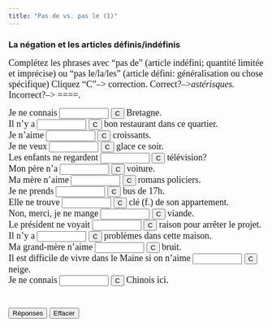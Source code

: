 ```yaml
---
title: "Pas de vs. pas le (1)"
---
```


### La négation et les articles définis/indéfinis
<p align=left><font face="Garamond" size="4">Complétez les phrases avec 
        "pas de" (article indéfini; quantité limitée et imprécise) ou "pas le/la/les" 
        (article défini: généralisation ou chose spécifique) Cliquez "C"--&gt; 
        correction. Correct?--&gt;*astérisques.* Incorrect?--&gt; ====.</font></p>

<form action="" method=post>
              <font face="Garamond" size="4"> Je ne connais 
              <input size=9 name=item1>
              <input onClick="dasher(form.item1, 'pas la')" type=button value=C name=Button>
              Bretagne.<br>
              Il n'y a 
              <input size=9 name=item2>
              <input onClick="dasher(form.item2, 'pas de')" type=button value=C name=Button>
              bon restaurant dans ce quartier.<br>
              Je n'aime 
              <input size=9 name=item3>
              <input onClick="dasher(form.item3, 'pas les')" type=button value=C name=Button>
              croissants.<br>
              Je ne veux 
              <input size=9 name=item4>
              <input onClick="dasher(form.item4, 'pas de')" type=button value=C name=Button>
              glace ce soir.<br>
              Les enfants ne regardent 
              <input size=9 name=item5>
              <input onClick="dasher(form.item5, 'pas la')" type=button value=C name=Button>
              télévision?<br>
              Mon père n'a 
              <input size=9 name=item6>
              <input onClick="dasher(form.item6, 'pas de')" type=button value=C name=Button>
              voiture.<br>
              Ma mère n'aime 
              <input size=9 name=item7>
              <input onClick="dasher(form.item7, 'pas les')" type=button value=C name=Button>
              romans policiers.<br>
              Je ne prends 
              <input size=9 name=item8>
              <input onClick="dasher(form.item8, 'pas le')" type=button value=C name=Button>
              bus de 17h. <br>
              Elle ne trouve 
              <input size=9 name=item9>
              <input onClick="dasher(form.item9, 'pas la')" type=button value=C name=Button>
              clé (f.) de son appartement.<br>
              Non, merci, je ne mange 
              <input size=9 
      name=item10>
              <input onClick="dasher(form.item10, 'pas de')" type=button value=C name=Button>
              viande.<br>
              Le président ne voyait 
              <input size=9 name=item11>
              <input onClick="dasher(form.item11, 'pas de')" type=button value=C name=Button>
              raison pour arrêter le projet.<br>
              Il n'y a 
              <input size=9 name=item12>
              <input onClick="dasher(form.item12, 'pas de')" type=button value=C name=Button>
              problèmes dans cette maison.<br>
              Ma grand-mère n'aime 
              <input size=9 
      name=item13>
              <input onClick="dasher(form.item13, 'pas le')" type=button value=C name=Button>
              bruit.<br>
              Il est difficile de vivre dans le Maine si on n'aime 
              <input 
      size=9 name=item14>
              <input onClick="dasher(form.item14, 'pas la')" type=button value=C name=Button>
              neige.<br>
              Je ne connais 
              <input size=9 name=item15>
              <input onClick="dasher(form.item15, 'pas de')" type=button value=C name=Button>
              Chinois ici. <br>
              <br>
              <br>
              <input onClick="form.item1.value='pas la';form.item2.value='pas de';form.item3.value='pas les';form.item4.value='pas de';form.item5.value='pas la';form.item6.value='pas de';form.item7.value='pas les';form.item8.value='pas le';form.item9.value='pas la';form.item10.value='pas de';form.item11.value='pas de';form.item12.value='pas de';form.item13.value='pas le';form.item14.value='pas la';form.item15.value='pas de';" type=button value="Réponses" name=Button>
              <input onClick="form.item1.value='';form.item2.value='';form.item3.value='';form.item4.value='';form.item5.value='';form.item6.value='';form.item7.value='';form.item8.value='';form.item9.value='';form.item10.value='';form.item11.value='';form.item12.value='';form.item13.value='';form.item14.value='';form.item15.value='';" type=button value="Effacer" name=Button>
              </font> 
            </form>

<SCRIPT Language="JavaScript">
//  This code is based on George Mitrevski's original CLOZE code.  
//  Dennie Hoopingarner modified it to provide more detailed feedback about the user's responses, 
//  in a manner similar to the Dasher program.
//  You are welcome to use and modify this code, but please give credit where credit is due. 
//  Dennie Hoopingarner, Michigan State University  hooping4@msu.edu
//  Content by: Alison Murray Levine, University of Virginia, alevine@virginia.edu, 
function dasher(Student, Correct) {
var studentAnswer = Student.value;
var correctAnswer = Correct;
result = ""
for (var c = 0; c< correctAnswer.length; c ++) {
	var CorrectX = correctAnswer.charAt(c);
	var StudentX = studentAnswer.charAt(c);
	if (CorrectX == StudentX) {
	result = result + CorrectX;
	}
	else {
	result = result +  "=";
	}
}
Student.value = result;
    if (studentAnswer == correctAnswer){
    Student.value = "*" + studentAnswer + "*";
    }
}

<!-- done hiding --></SCRIPT>